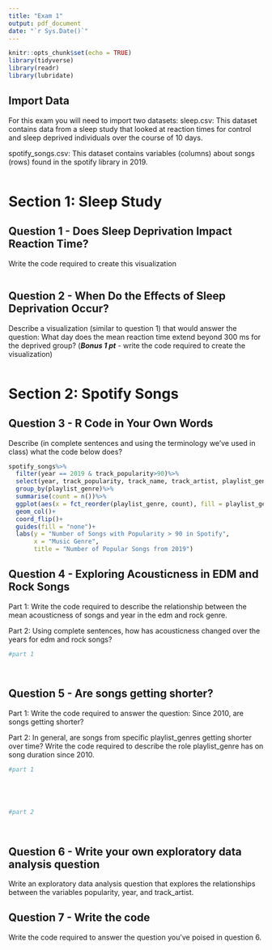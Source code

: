 ```yaml
---
title: "Exam 1"
output: pdf_document
date: "`r Sys.Date()`"
---
```


```r
knitr::opts_chunk$set(echo = TRUE)
library(tidyverse)
library(readr)
library(lubridate)
```

## Import Data

For this exam you will need to import two datasets: sleep.csv: This dataset contains data from a sleep study that looked at reaction times for control and sleep deprived individuals over the course of 10 days.

spotify_songs.csv: This dataset contains variables (columns) about songs (rows) found in the spotify library in 2019.

```r




```

# Section 1: Sleep Study

## Question 1 - Does Sleep Deprivation Impact Reaction Time?

Write the code required to create this visualization

```r

```

## Question 2 - When Do the Effects of Sleep Deprivation Occur?

Describe a visualization (similar to question 1) that would answer the question: What day does the mean reaction time extend beyond 300 ms for the deprived group? (***Bonus 1 pt*** - write the code required to create the visualization)

```r





```

# Section 2: Spotify Songs

## Question 3 - R Code in Your Own Words

Describe (in complete sentences and using the terminology we’ve used in class) what the code below does?

```r
spotify_songs%>%
  filter(year == 2019 & track_popularity>90)%>%
  select(year, track_popularity, track_name, track_artist, playlist_genre, key)%>%
  group_by(playlist_genre)%>%
  summarise(count = n())%>%
  ggplot(aes(x = fct_reorder(playlist_genre, count), fill = playlist_genre, y = count))+
  geom_col()+
  coord_flip()+
  guides(fill = "none")+
  labs(y = "Number of Songs with Popularity > 90 in Spotify",
       x = "Music Genre",
       title = "Number of Popular Songs from 2019")
```

## Question 4 - Exploring Acousticness in EDM and Rock Songs

Part 1: Write the code required to describe the relationship between the mean acousticness of songs and year in the edm and rock genre. 

Part 2: Using complete sentences, how has acousticness changed over the years for edm and rock songs? 






```r
#part 1




```

## Question 5 - Are songs getting shorter? 

Part 1: Write the code required to answer the question: Since 2010, are songs getting shorter?

Part 2: In general, are songs from specific playlist_genres getting shorter over time? Write the code required to describe the role playlist_genre has on song duration since 2010. 
```r
#part 1





#part 2




```

## Question 6 - Write your own exploratory data analysis question

Write an exploratory data analysis question that explores the relationships between the variables popularity, year, and track_artist. 






## Question 7 - Write the code

Write the code required to answer the question you've poised in question 6. 
```r





```






